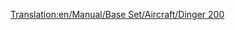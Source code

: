 [[Translation:en/Manual/Base Set/Aircraft/Dinger 200]]

{{es/Manual/Aeronaves|Nombre=Dinger 200
|Imagen=[[File:en/Manual/Base Set/Aircraft/Dinger200.png|Dinger 200]]
|Precio=88.436 € (44.218 £)
|Velocidad=947 km/h (592 mph)
|Coste-anual=13.950 € (6,875 £)
|Diseño=2013
|Duración=25
|Capacidad=400 pasajeros y 80 sacos de correo
|
|Descripción=Avión futurista. Al parecer, por Dinger/Fokker. El avión con mayor capacidad.
|Vida-real=Ficticio
}}